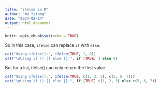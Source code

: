 ```yaml
---
title: "ifelse in R"
author: "Wu Yitong"
date: "2024-02-14"
output: html_document
---
```


```r
knitr::opts_chunk$set(echo = TRUE)
```

So in this case, `ifelse` can replace `if` with `else`.
```r
cat("Using ifelse():", ifelse(TRUE, 1, 0))
cat("\nUsing if () {} else {}:", if (TRUE) 1 else 0)
```
But for a list, ifelse() can only return the first value.
```r
cat("Using ifelse():", ifelse(TRUE, c(1, 2, 3), c(5, 6, 7)))
cat("\nUsing if () {} else {}:", if (TRUE) c(1, 2, 3) else c(5, 6, 7))
```
